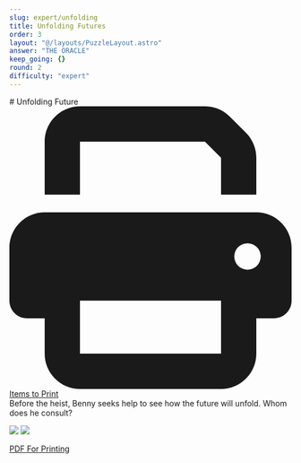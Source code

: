```yaml
---
slug: expert/unfolding
title: Unfolding Futures
order: 3
layout: "@/layouts/PuzzleLayout.astro"
answer: "THE ORACLE"
keep_going: {}
round: 2
difficulty: "expert"
---
```


<div class="flex justify-between items-baseline">
# Unfolding Future
<a href="/Appendix B Printable - Expert.pdf" class="flex gap-2 no-prose h-min no-underline bg-gray-500 text-white px-4 py-2 rounded-[0.3rem]">
  <svg className="w-4"  xmlns="http://www.w3.org/2000/svg" viewBox="0 0 512 512"><path fill="currentColor" d="M128 0C92.7 0 64 28.7 64 64l0 96 64 0 0-96 226.7 0L384 93.3l0 66.7 64 0 0-66.7c0-17-6.7-33.3-18.7-45.3L400 18.7C388 6.7 371.7 0 354.7 0L128 0zM384 352l0 32 0 64-256 0 0-64 0-16 0-16 256 0zm64 32l32 0c17.7 0 32-14.3 32-32l0-96c0-35.3-28.7-64-64-64L64 192c-35.3 0-64 28.7-64 64l0 96c0 17.7 14.3 32 32 32l32 0 0 64c0 35.3 28.7 64 64 64l256 0c35.3 0 64-28.7 64-64l0-64zM432 248a24 24 0 1 1 0 48 24 24 0 1 1 0-48z"/></svg>
  <span>Items to Print</span>
</a>
</div>

<div class="italics" style={{fontFamily: "DM Mono, sans-serif"}}>
  Before the heist, Benny seeks help to see how the future will unfold. Whom does he consult?
</div>

<img src="/unfolding_future.png"> </img>
<img src="/unfolding_future_expert.png"> </img>

<a href="/Unfolding-Future-Expert.pdf">PDF For Printing</a>
